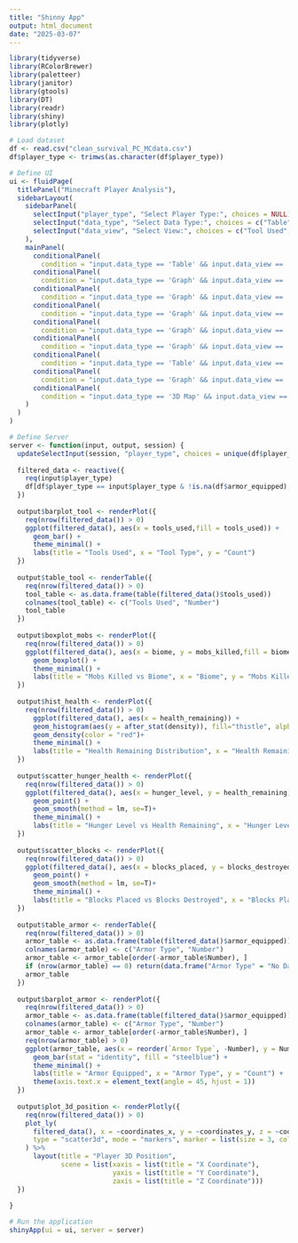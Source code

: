 ```yaml
---
title: "Shinny App"
output: html_document
date: "2025-03-07"
---
```


```r
library(tidyverse)
library(RColorBrewer)
library(paletteer)
library(janitor)
library(gtools)
library(DT)
library(readr)
library(shiny)
library(plotly)
```


```r

# Load dataset
df <- read.csv("clean_survival_PC_MCdata.csv")
df$player_type <- trimws(as.character(df$player_type))

# Define UI
ui <- fluidPage(
  titlePanel("Minecraft Player Analysis"),
  sidebarLayout(
    sidebarPanel(
      selectInput("player_type", "Select Player Type:", choices = NULL),
      selectInput("data_type", "Select Data Type:", choices = c("Table", "Graph", "3D Map")),
      selectInput("data_view", "Select View:", choices = c("Tool Used", "Mobs Killed vs Biome", "Health Remaining Distribution", "Hunger vs Health", "Blocks Placed vs Destroyed", "Armor Equipped", "Player 3D Position"))
    ),
    mainPanel(
      conditionalPanel(
        condition = "input.data_type == 'Table' && input.data_view == 'Tool Used'", tableOutput("table_tool")),
      conditionalPanel(
        condition = "input.data_type == 'Graph' && input.data_view == 'Tool Used'", plotOutput("barplot_tool")),
      conditionalPanel(
        condition = "input.data_type == 'Graph' && input.data_view == 'Mobs Killed vs Biome'", plotOutput("boxplot_mobs")),
      conditionalPanel(
        condition = "input.data_type == 'Graph' && input.data_view == 'Health Remaining Distribution'", plotOutput("hist_health")),
      conditionalPanel(
        condition = "input.data_type == 'Graph' && input.data_view == 'Hunger vs Health'", plotOutput("scatter_hunger_health")),
      conditionalPanel(
        condition = "input.data_type == 'Graph' && input.data_view == 'Blocks Placed vs Destroyed'", plotOutput("scatter_blocks")),
      conditionalPanel(
        condition = "input.data_type == 'Table' && input.data_view == 'Armor Equipped'", tableOutput("table_armor")),
      conditionalPanel(
        condition = "input.data_type == 'Graph' && input.data_view == 'Armor Equipped'", plotOutput("barplot_armor")),
      conditionalPanel(
        condition = "input.data_type == '3D Map' && input.data_view == 'Player 3D Position'", plotlyOutput("plot_3d_position"))
    )
  )
)

# Define Server
server <- function(input, output, session) {
  updateSelectInput(session, "player_type", choices = unique(df$player_type)) 
  
  filtered_data <- reactive({
    req(input$player_type)
    df[df$player_type == input$player_type & !is.na(df$armor_equipped), ]
  })
  
  output$barplot_tool <- renderPlot({
    req(nrow(filtered_data()) > 0)
    ggplot(filtered_data(), aes(x = tools_used,fill = tools_used)) +
      geom_bar() +
      theme_minimal() +
      labs(title = "Tools Used", x = "Tool Type", y = "Count")
  })
  
  output$table_tool <- renderTable({
    req(nrow(filtered_data()) > 0)
    tool_table <- as.data.frame(table(filtered_data()$tools_used))
    colnames(tool_table) <- c("Tools Used", "Number")
    tool_table
  })
  
  output$boxplot_mobs <- renderPlot({
    req(nrow(filtered_data()) > 0)
    ggplot(filtered_data(), aes(x = biome, y = mobs_killed,fill = biome)) +
      geom_boxplot() +
      theme_minimal() +
      labs(title = "Mobs Killed vs Biome", x = "Biome", y = "Mobs Killed")
  })
  
  output$hist_health <- renderPlot({
    req(nrow(filtered_data()) > 0)
      ggplot(filtered_data(), aes(x = health_remaining)) +
      geom_histogram(aes(y = after_stat(density)), fill="thistle", alpha = 0.4, color = "black")+
      geom_density(color = "red")+
      theme_minimal() +
      labs(title = "Health Remaining Distribution", x = "Health Remaining")
  })
  
  output$scatter_hunger_health <- renderPlot({
    req(nrow(filtered_data()) > 0)
    ggplot(filtered_data(), aes(x = hunger_level, y = health_remaining)) +
      geom_point() +
      geom_smooth(method = lm, se=T)+
      theme_minimal() +
      labs(title = "Hunger Level vs Health Remaining", x = "Hunger Level", y = "Health Remaining")
  })
  
  output$scatter_blocks <- renderPlot({
    req(nrow(filtered_data()) > 0)
    ggplot(filtered_data(), aes(x = blocks_placed, y = blocks_destroyed)) +
      geom_point() +
      geom_smooth(method = lm, se=T)+
      theme_minimal() +
      labs(title = "Blocks Placed vs Blocks Destroyed", x = "Blocks Placed", y = "Blocks Destroyed")
  })
  
  output$table_armor <- renderTable({
    req(nrow(filtered_data()) > 0)
    armor_table <- as.data.frame(table(filtered_data()$armor_equipped))
    colnames(armor_table) <- c("Armor Type", "Number")
    armor_table <- armor_table[order(-armor_table$Number), ]
    if (nrow(armor_table) == 0) return(data.frame("Armor Type" = "No Data", "Number" = 0))
    armor_table
  })
  
  output$barplot_armor <- renderPlot({
    req(nrow(filtered_data()) > 0)
    armor_table <- as.data.frame(table(filtered_data()$armor_equipped))
    colnames(armor_table) <- c("Armor Type", "Number")
    armor_table <- armor_table[order(-armor_table$Number), ]
    req(nrow(armor_table) > 0)
    ggplot(armor_table, aes(x = reorder(`Armor Type`, -Number), y = Number)) +
      geom_bar(stat = "identity", fill = "steelblue") +
      theme_minimal() +
      labs(title = "Armor Equipped", x = "Armor Type", y = "Count") +
      theme(axis.text.x = element_text(angle = 45, hjust = 1))
  })
  
  output$plot_3d_position <- renderPlotly({
    req(nrow(filtered_data()) > 0)
    plot_ly(
      filtered_data(), x = ~coordinates_x, y = ~coordinates_y, z = ~coordinates_z,
      type = "scatter3d", mode = "markers", marker = list(size = 3, color = 'skyblue')
    ) %>%
      layout(title = "Player 3D Position",
             scene = list(xaxis = list(title = "X Coordinate"),
                          yaxis = list(title = "Y Coordinate"),
                          zaxis = list(title = "Z Coordinate")))
  })
  
}

# Run the application 
shinyApp(ui = ui, server = server)
```

